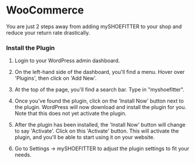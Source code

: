 # WooCommerce
 
You are just 2 steps away from adding mySHOEFITTER to your shop and reduce your return rate drastically.

### Install the Plugin

1. Login to your WordPress admin dashboard.

2. On the left-hand side of the dashboard, you'll find a menu. Hover over 'Plugins', then click on 'Add New'.

3. At the top of the page, you'll find a search bar. Type in "myshoefitter".

4. Once you've found the plugin, click on the 'Install Now' button next to the plugin. WordPress will now download and install the plugin for you. Note that this does not yet activate the plugin.

5. After the plugin has been installed, the 'Install Now' button will change to say 'Activate'. Click on this 'Activate' button. This will activate the plugin, and you'll be able to start using it on your website.

6. Go to Settings -> mySHOEFITTER to adjust the plugin settings to fit your needs.